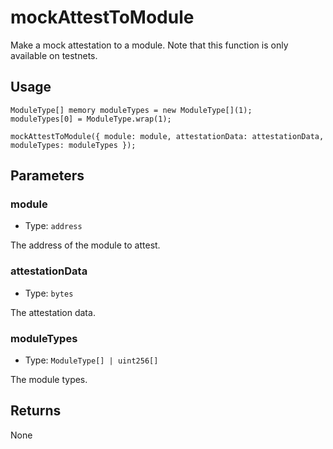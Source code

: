 # mockAttestToModule

Make a mock attestation to a module. Note that this function is only available on testnets.

## Usage

```solidity copy
ModuleType[] memory moduleTypes = new ModuleType[](1);
moduleTypes[0] = ModuleType.wrap(1);

mockAttestToModule({ module: module, attestationData: attestationData, moduleTypes: moduleTypes });
```

## Parameters

### module

- Type: `address`

The address of the module to attest.

### attestationData

- Type: `bytes`

The attestation data.

### moduleTypes

- Type: `ModuleType[] | uint256[]`

The module types.

## Returns

None
